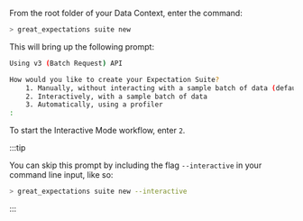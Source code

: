 
From the root folder of your Data Context, enter the command:

```bash title="Terminal input"
> great_expectations suite new
```

This will bring up the following prompt:

```bash title="Terminal output"
Using v3 (Batch Request) API

How would you like to create your Expectation Suite?
    1. Manually, without interacting with a sample batch of data (default)
    2. Interactively, with a sample batch of data
    3. Automatically, using a profiler
:
```

To start the Interactive Mode workflow, enter `2`.

:::tip

You can skip this prompt by including the flag `--interactive` in your command line input, like so:
```bash title="Terminal input"
> great_expectations suite new --interactive
```

:::
